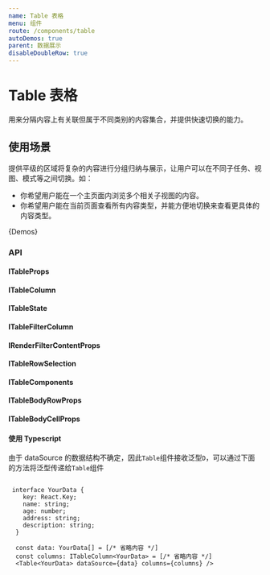 ```yaml
---
name: Table 表格
menu: 组件
route: /components/table
autoDemos: true
parent: 数据展示
disableDoubleRow: true
---
```


# Table 表格

用来分隔内容上有关联但属于不同类别的内容集合，并提供快速切换的能力。

## 使用场景

提供平级的区域将复杂的内容进行分组归纳与展示，让用户可以在不同子任务、视图、模式等之间切换。如：

- 你希望用户能在一个主页面内浏览多个相关子视图的内容。
- 你希望用户能在当前页面查看所有内容类型，并能方便地切换来查看更具体的内容类型。

{Demos}

### API

#### ITableProps

<Props propsName="ITableProps" />

#### ITableColumn

<Props propsName="ITableColumn" />

#### ITableState

<Props propsName="ITableState" />

#### ITableFilterColumn

<Props propsName="ITableFilterColumn" />

#### IRenderFilterContentProps

<Props propsName="IRenderFilterContentProps" />

#### ITableRowSelection

<Props propsName="ITableRowSelection" />

#### ITableComponents

<Props propsName="ITableComponents" />

#### ITableBodyRowProps

<Props propsName="ITableBodyRowProps" />

#### ITableBodyCellProps

<Props propsName="ITableBodyCellProps" />

#### 使用 Typescript

由于 dataSource 的数据结构不确定，因此`Table`组件接收泛型`D`，可以通过下面的方法将泛型传递给`Table`组件

```tsx

 interface YourData {
    key: React.Key;
    name: string;
    age: number;
    address: string;
    description: string;
  }

  const data: YourData[] = [/* 省略内容 */]
  const columns: ITableColumn<YourData> = [/* 省略内容 */]
  <Table<YourData> dataSource={data} columns={columns} />

```
